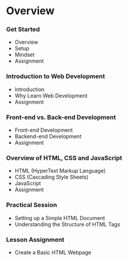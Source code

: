 
# Overview


<Steps>


### Get Started

- Overview
- Setup
- Mindset
- Assignment 
### Introduction to Web Development

- Introduction
- Why Learn Web Development
- Assignment 

### Front-end vs. Back-end Development

- Front-end Development
- Backend-end Development
- Assignment 

### Overview of HTML, CSS and JavaScript

- HTML (HyperText Markup Language)
- CSS (Cascading Style Sheets)
- JavaScript
- Assignment 

### Practical Session

- Setting up a Simple HTML Document
- Understanding the Structure of HTML Tags
### Lesson Assignment

- Create a Basic HTML Webpage
</Steps>
